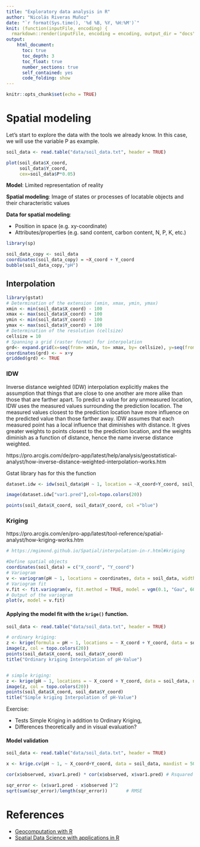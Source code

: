 ```yaml
---
title: "Exploratory data analysis in R"
author: "Nicolás Riveras Muñoz"
date: "`r format(Sys.time(), '%d %B, %Y, %H:%M')`"
knit: (function(inputFile, encoding) {
  rmarkdown::render(inputFile, encoding = encoding, output_dir = "docs", output_file =  "geostats.html", knit_root_dir = rprojroot::find_rstudio_root_file()) })
output: 
    html_document:
      toc: true
      toc_depth: 3
      toc_float: true
      number_sections: true
      self_contained: yes
      code_folding: show
---
```


```r
knitr::opts_chunk$set(echo = TRUE)
```
# Spatial modeling

Let's start to explore the data with the tools we already know. In this case, we will use the variable P as example.

```r
soil_data <- read.table("data/soil_data.txt", header = TRUE)
```

```r
plot(soil_data$X_coord, 
     soil_data$Y_coord, 
     cex=soil_data$P*0.05)
```

**Model**:
Limited representation of reality

**Spatial modeling**:
Image of states or processes of locatable objects and their characteristic values

**Data for spatial modeling**:

+   Position in space (e.g. xy-coordinate)
+   Attributes/properties (e.g. sand content, carbon content, N, P, K, etc.)

```r
library(sp)

soil_data_copy <- soil_data
coordinates(soil_data_copy) = ~X_coord + Y_coord
bubble(soil_data_copy,"pH")

```

## Interpolation

```r
library(gstat)
# Determination of the extension (xmin, xmax, ymin, ymax)
xmin <- min(soil_data$X_coord) - 100
xmax <- max(soil_data$X_coord) + 100
ymin <- min(soil_data$Y_coord) - 100
ymax <- max(soil_data$Y_coord) + 100
# Determination of the resolution (cellsize)
cellsize = 10
# Spanning a grid (raster format) for interpolation
grd<- expand.grid(x=seq(from= xmin, to= xmax, by= cellsize), y=seq(from= ymin, to= ymax, by= cellsize))
coordinates(grd) <- ~ x+y
gridded(grd) <- TRUE
```

### IDW

Inverse distance weighted (IDW) interpolation explicitly makes the assumption that things that are close to one another are more alike than those that are farther apart. To predict a value for any unmeasured location, IDW uses the measured values surrounding the prediction location. The measured values closest to the prediction location have more influence on the predicted value than those farther away. IDW assumes that each measured point has a local influence that diminishes with distance. It gives greater weights to points closest to the prediction location, and the weights diminish as a function of distance, hence the name inverse distance weighted.

https://pro.arcgis.com/de/pro-app/latest/help/analysis/geostatistical-analyst/how-inverse-distance-weighted-interpolation-works.htm

Gstat library has for this the function 

```r

dataset.idw <- idw(soil_data$pH ~ 1, location = ~X_coord+Y_coord, soil_data, grd)

image(dataset.idw["var1.pred"],col=topo.colors(20))

points(soil_data$X_coord, soil_data$Y_coord, col ="blue")


```

### Kriging


https://pro.arcgis.com/en/pro-app/latest/tool-reference/spatial-analyst/how-kriging-works.htm

```r
# https://mgimond.github.io/Spatial/interpolation-in-r.html#kriging
```


```r

#Define spatial objects
coordinates(soil_data) = c("X_coord", "Y_coord")
# Variogram
v <- variogram(pH ~ 1, locations = coordinates, data = soil_data, width = cellsize * 0.5)
# Variogram fit
v.fit <- fit.variogram(v, fit.method = TRUE, model = vgm(0.1, "Gau", 600))
# Output of the variogram
plot(v, model = v.fit)

```

#### Applying the model fit with the `krige()` function.

```r

soil_data <- read.table("data/soil_data.txt", header = TRUE)

# ordinary kriging:
z <- krige(formula = pH ~ 1, locations = ~ X_coord + Y_coord, data = soil_data, newdata = grd, model = v.fit, nmax = 500)
image(z, col = topo.colors(20))
points(soil_data$X_coord, soil_data$Y_coord)
title("Ordinary kriging Interpolation of pH-Value") 


# simple kriging:
z <- krige(pH ~ 1, locations = ~ X_coord + Y_coord, data = soil_data, newdata = grd, model = v.fit, nmax = 500, beta = mean(soil_data$pH))
image(z, col = topo.colors(20))
points(soil_data$X_coord, soil_data$Y_coord)
title("Simple kriging Interpolation of pH-Value") 
```

Exercise:

+   Tests Simple Kriging in addition to Ordinary Kriging, 
+   Differences theoretically and in visual evaluation?

#### Model validation

```r
soil_data <- read.table("data/soil_data.txt", header = TRUE)

x <- krige.cv(pH ~ 1, ~ X_coord+Y_coord, data = soil_data, maxdist = 500, nfold = 10)

cor(x$observed, x$var1.pred) * cor(x$observed, x$var1.pred) # Rsquared

sqr_error <- (x$var1.pred - x$observed )^2
sqrt(sum(sqr_error)/length(sqr_error))		 # RMSE
```
# References

+   [Geocomputation with R](https://geocompr.robinlovelace.net/index.html)
+   [Spatial Data Science with applications in R](https://r-spatial.org/book/)